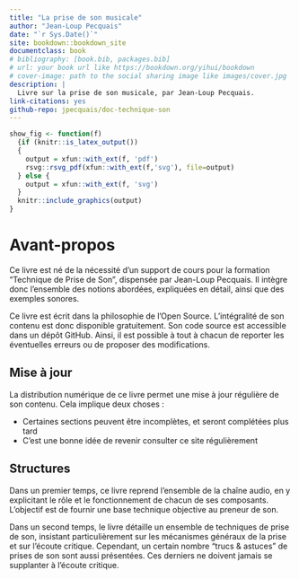 ```yaml
--- 
title: "La prise de son musicale"
author: "Jean-Loup Pecquais"
date: "`r Sys.Date()`"
site: bookdown::bookdown_site
documentclass: book
# bibliography: [book.bib, packages.bib]
# url: your book url like https://bookdown.org/yihui/bookdown
# cover-image: path to the social sharing image like images/cover.jpg
description: |
  Livre sur la prise de son musicale, par Jean-Loup Pecquais.
link-citations: yes
github-repo: jpecquais/doc-technique-son
---
```


```R
show_fig <- function(f)
  {if (knitr::is_latex_output())
  {
    output = xfun::with_ext(f, 'pdf')
    rsvg::rsvg_pdf(xfun::with_ext(f,'svg'), file=output)
  } else {
    output = xfun::with_ext(f, 'svg')
  }
  knitr::include_graphics(output)
}
```

# Avant-propos

Ce livre est né de la nécessité d'un support de cours pour la formation "Technique de Prise de Son", dispensée par Jean-Loup Pecquais. Il intègre donc l'ensemble des notions abordées, expliquées en détail, ainsi que des exemples sonores.

Ce livre est écrit dans la philosophie de l'Open Source. L'intégralité de son contenu est donc disponible gratuitement. Son code source est accessible dans un dépôt GitHub. Ainsi, il est possible à tout à chacun de reporter les éventuelles erreurs ou de proposer des modifications.

## Mise à jour

La distribution numérique de ce livre permet une mise à jour régulière de son contenu. Cela implique deux choses :

+ Certaines sections peuvent être incomplètes, et seront complétées plus tard
+ C'est une bonne idée de revenir consulter ce site régulièrement

## Structures

Dans un premier temps, ce livre reprend l'ensemble de la chaîne audio, en y explicitant le rôle et le fonctionnement de chacun de ses composants. L'objectif est de fournir une base technique objective au preneur de son.

Dans un second temps, le livre détaille un ensemble de techniques de prise de son, insistant particulièrement sur les mécanismes généraux de la prise et sur l'écoute critique. Cependant, un certain nombre "trucs & astuces" de prises de son sont aussi présentées. Ces derniers ne doivent jamais se supplanter à l'écoute critique.
